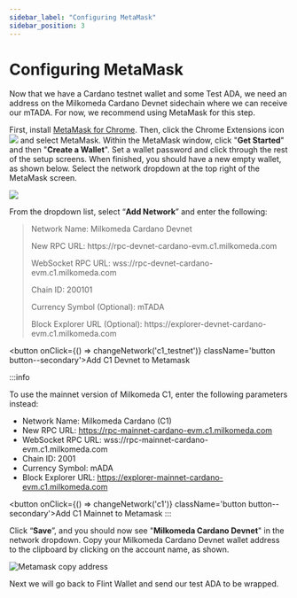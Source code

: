 ```yaml
---
sidebar_label: "Configuring MetaMask"
sidebar_position: 3
---
```



# Configuring MetaMask

Now that we have a Cardano testnet wallet and some Test ADA, we need an address on the Milkomeda Cardano Devnet sidechain where we can receive our mTADA. For now, we recommend using MetaMask for this step.

First, install [MetaMask for Chrome](https://chrome.google.com/webstore/detail/metamask/nkbihfbeogaeaoehlefnkodbefgpgknn). Then, click the Chrome Extensions icon <img src={puzzleIcon} className="img-icon" /> and select MetaMask. Within the MetaMask window, click "**Get Started**" and then "**Create a Wallet**". Set a wallet password and click through the rest of the setup screens. When finished, you should have a new empty wallet, as shown below. Select the network dropdown at the top right of the MetaMask screen.

![](/img/metamask-change-network.png)

From the dropdown list, select “**Add Network**” and enter the following:

> Network Name: Milkomeda Cardano Devnet
>
> <p>New RPC URL: https://rpc-devnet-cardano-evm.c1.milkomeda.com</p>
>
> WebSocket RPC URL: wss://rpc-devnet-cardano-evm.c1.milkomeda.com
>
> Chain ID: 200101
>
> Currency Symbol (Optional): mTADA
>
> <p> Block Explorer URL (Optional): https://explorer-devnet-cardano-evm.c1.milkomeda.com </p>
 
 <button onClick={() => changeNetwork('c1_testnet')}  className='button button--secondary'>Add C1 Devnet to Metamask</button>

<p></p>

:::info

To use the mainnet version of Milkomeda C1, enter the following parameters instead:

- Network Name: Milkomeda Cardano (C1)
- <span>New RPC URL: https://rpc-mainnet-cardano-evm.c1.milkomeda.com</span>
- WebSocket RPC URL: wss://rpc-mainnet-cardano-evm.c1.milkomeda.com
- Chain ID: 2001
- Currency Symbol: mADA
- <span> Block Explorer URL: https://explorer-mainnet-cardano-evm.c1.milkomeda.com </span>

<button onClick={() => changeNetwork('c1')}  className='button button--secondary'>Add C1 Mainnet to Metamask</button>
:::

Click “**Save**”, and you should now see "**Milkomeda Cardano Devnet**" in the network dropdown. Copy your Milkomeda Cardano Devnet wallet address to the clipboard by clicking on the account name, as shown.

![Metamask copy address](/img/metamask-copy-c1-testnet-address.png)

Next we will go back to Flint Wallet and send our test ADA to be wrapped.
